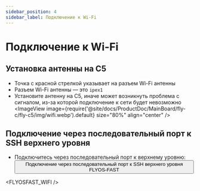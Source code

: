 ```yaml
---
sidebar_position: 4
sidebar_label: Подключение к Wi-Fi
---
```



# Подключение к Wi-Fi

## Установка антенны на C5

* Точка с красной стрелкой указывает на разъем Wi-Fi антенны
* Разъем Wi-Fi антенны — это `ipex1`
* Установите антенну на C5, иначе может возникнуть проблема с сигналом, из-за которой подключение к сети будет невозможно
<ImageView image={require('@site/docs/ProductDoc/MainBoard/fly-c/fly-c5/img/wifi.webp').default} size="80%" align="center" />  

## Подключение через последовательный порт к SSH верхнего уровня

* Подключитесь через последовательный порт к верхнему уровню: <Button variant="contained" disableElevation component="a" rel="noopener" href="/docs/ProductDoc/SBC/fly-pi-v2/ssh#flyos-fast-serial-connection-to-ssh-upper-level">Подключение через последовательный порт к SSH верхнего уровня FLYOS-FAST</Button>

<FLYOSFAST_WIFI />
